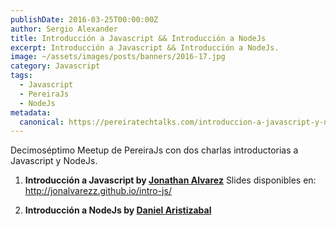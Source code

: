 ```yaml
---
publishDate: 2016-03-25T00:00:00Z
author: Sergio Alexander
title: Introducción a Javascript && Introducción a NodeJs
excerpt: Introducción a Javascript && Introducción a NodeJs.
image: ~/assets/images/posts/banners/2016-17.jpg
category: Javascript
tags:
  - Javascript
  - PereiraJs
  - NodeJs
metadata:
  canonical: https://pereiratechtalks.com/introduccion-a-javascript-y-nodejs/
---
```


Decimoséptimo Meetup de PereiraJs con dos charlas introductorias a Javascript y NodeJs.

1. **Introducción a Javascript by [Jonathan Alvarez](https://twitter.com/jonalvarezz)**
Slides disponibles en: http://jonalvarezz.github.io/intro-js/

2. **Introducción a NodeJs by [Daniel Aristizabal](https://twitter.com/cronopio2)**
